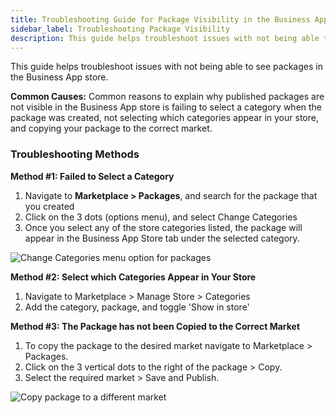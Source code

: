 ```yaml
---
title: Troubleshooting Guide for Package Visibility in the Business App Store
sidebar_label: Troubleshooting Package Visibility
description: This guide helps troubleshoot issues with not being able to see packages in the Business App store.
---
```


This guide helps troubleshoot issues with not being able to see packages in the Business App store.

**Common Causes:** Common reasons to explain why published packages are not visible in the Business App store is failing to select a category when the package was created, not selecting which categories appear in your store, and copying your package to the correct market.

### **Troubleshooting Methods**

**Method #1: Failed to Select a Category**

1. Navigate to **Marketplace > Packages**, and search for the package that you created
2. Click on the 3 dots (options menu), and select Change Categories
3. Once you select any of the store categories listed, the package will appear in the Business App Store tab under the selected category.

![Change Categories menu option for packages](/img/marketplace/packages/troubleshooting-package-visibility-1.jpg)

**Method #2: Select which Categories Appear in Your Store**

1. Navigate to Marketplace > Manage Store > Categories
2. Add the category, package, and toggle 'Show in store'

**Method #3: The Package has not been Copied to the Correct Market**

1. To copy the package to the desired market navigate to Marketplace > Packages.
2. Click on the 3 vertical dots to the right of the package > Copy.
3. Select the required market > Save and Publish.

![Copy package to a different market](/img/marketplace/packages/troubleshooting-package-visibility-2.jpg)